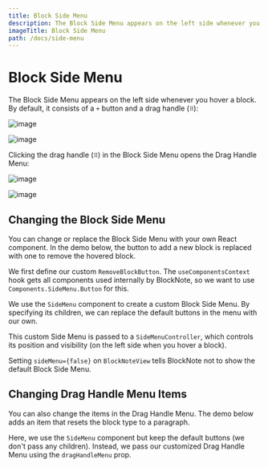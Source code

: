 ```yaml
---
title: Block Side Menu
description: The Block Side Menu appears on the left side whenever you hover a block.
imageTitle: Block Side Menu
path: /docs/side-menu
---
```


# Block Side Menu

The Block Side Menu appears on the left side whenever you hover a block. By default, it consists of a `+` button and a drag handle (`⠿`):

<Image
  className="block dark:hidden"
  src="/img/screenshots/side_menu.png"
  alt="image"
  width={500}
  height={500}
/>

<Image
  className="hidden dark:block"
  src="/img/screenshots/side_menu_dark.png"
  alt="image"
  width={500}
  height={500}
/>

Clicking the drag handle (`⠿`) in the Block Side Menu opens the Drag Handle Menu:

<Image
  className="block dark:hidden"
  src="/img/screenshots/drag_handle_menu.png"
  alt="image"
  width={250}
  height={250}
/>

<Image
  className="hidden dark:block"
  src="/img/screenshots/drag_handle_menu_dark.png"
  alt="image"
  width={250}
  height={250}
/>

## Changing the Block Side Menu

You can change or replace the Block Side Menu with your own React component. In the demo below, the button to add a new block is replaced with one to remove the hovered block.

<Example name="ui-components/side-menu-buttons" />

We first define our custom `RemoveBlockButton`. The `useComponentsContext` hook gets all components used internally by BlockNote, so we want to use `Components.SideMenu.Button` for this.

We use the `SideMenu` component to create a custom Block Side Menu. By specifying its children, we can replace the default buttons in the menu with our own.

This custom Side Menu is passed to a `SideMenuController`, which controls its position and visibility (on the left side when you hover a block).

Setting `sideMenu={false}` on `BlockNoteView` tells BlockNote not to show the default Block Side Menu.

## Changing Drag Handle Menu Items

You can also change the items in the Drag Handle Menu. The demo below adds an item that resets the block type to a paragraph.

<Example name="ui-components/side-menu-drag-handle-items" />

Here, we use the `SideMenu` component but keep the default buttons (we don't pass any children). Instead, we pass our customized Drag Handle Menu using the `dragHandleMenu` prop.
